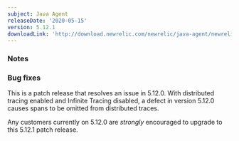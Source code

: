 ```yaml
---
subject: Java Agent
releaseDate: '2020-05-15'
version: 5.12.1
downloadLink: 'http://download.newrelic.com/newrelic/java-agent/newrelic-agent/5.12.1/'
---
```


### Notes

### Bug fixes

This is a patch release that resolves an issue in 5.12.0. With distributed tracing enabled and Infinite Tracing disabled, a defect in version 5.12.0 causes spans to be omitted from distributed traces.

Any customers currently on 5.12.0 are _strongly_ encouraged to upgrade to this 5.12.1 patch release.
